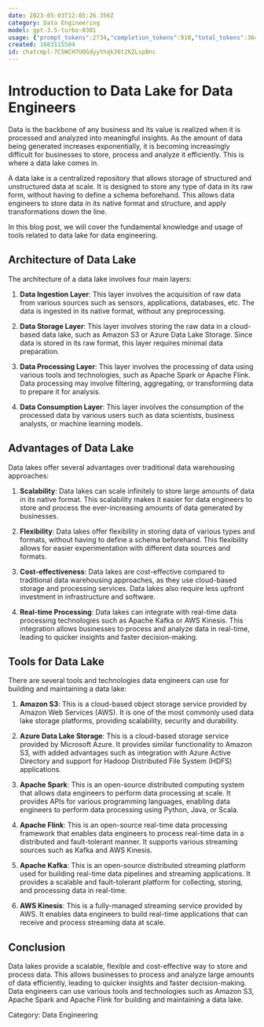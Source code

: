 ```yaml
---
date: 2023-05-03T12:05:26.356Z
category: Data Engineering
model: gpt-3.5-turbo-0301
usage: {"prompt_tokens":2734,"completion_tokens":910,"total_tokens":3644}
created: 1683115504
id: chatcmpl-7C5WCH7UOGdyythqk36t2KZLspBnc
---
```


# Introduction to Data Lake for Data Engineers

Data is the backbone of any business and its value is realized when it is processed and analyzed into meaningful insights. As the amount of data being generated increases exponentially, it is becoming increasingly difficult for businesses to store, process and analyze it efficiently. This is where a data lake comes in.

A data lake is a centralized repository that allows storage of structured and unstructured data at scale. It is designed to store any type of data in its raw form, without having to define a schema beforehand. This allows data engineers to store data in its native format and structure, and apply transformations down the line.

In this blog post, we will cover the fundamental knowledge and usage of tools related to data lake for data engineering.

## Architecture of Data Lake

The architecture of a data lake involves four main layers:

1. **Data Ingestion Layer**: This layer involves the acquisition of raw data from various sources such as sensors, applications, databases, etc. The data is ingested in its native format, without any preprocessing.

2. **Data Storage Layer**: This layer involves storing the raw data in a cloud-based data lake, such as Amazon S3 or Azure Data Lake Storage. Since data is stored in its raw format, this layer requires minimal data preparation.

3. **Data Processing Layer**: This layer involves the processing of data using various tools and technologies, such as Apache Spark or Apache Flink. Data processing may involve filtering, aggregating, or transforming data to prepare it for analysis.

4. **Data Consumption Layer**: This layer involves the consumption of the processed data by various users such as data scientists, business analysts, or machine learning models.

## Advantages of Data Lake

Data lakes offer several advantages over traditional data warehousing approaches:

1. **Scalability**: Data lakes can scale infinitely to store large amounts of data in its native format. This scalability makes it easier for data engineers to store and process the ever-increasing amounts of data generated by businesses.

2. **Flexibility**: Data lakes offer flexibility in storing data of various types and formats, without having to define a schema beforehand. This flexibility allows for easier experimentation with different data sources and formats.

3. **Cost-effectiveness**: Data lakes are cost-effective compared to traditional data warehousing approaches, as they use cloud-based storage and processing services. Data lakes also require less upfront investment in infrastructure and software.

4. **Real-time Processing**: Data lakes can integrate with real-time data processing technologies such as Apache Kafka or AWS Kinesis. This integration allows businesses to process and analyze data in real-time, leading to quicker insights and faster decision-making.

## Tools for Data Lake

There are several tools and technologies data engineers can use for building and maintaining a data lake:

1. **Amazon S3**: This is a cloud-based object storage service provided by Amazon Web Services (AWS). It is one of the most commonly used data lake storage platforms, providing scalability, security and durability.

2. **Azure Data Lake Storage**: This is a cloud-based storage service provided by Microsoft Azure. It provides similar functionality to Amazon S3, with added advantages such as integration with Azure Active Directory and support for Hadoop Distributed File System (HDFS) applications.

3. **Apache Spark**: This is an open-source distributed computing system that allows data engineers to perform data processing at scale. It provides APIs for various programming languages, enabling data engineers to perform data processing using Python, Java, or Scala.

4. **Apache Flink**: This is an open-source real-time data processing framework that enables data engineers to process real-time data in a distributed and fault-tolerant manner. It supports various streaming sources such as Kafka and AWS Kinesis.

5. **Apache Kafka**: This is an open-source distributed streaming platform used for building real-time data pipelines and streaming applications. It provides a scalable and fault-tolerant platform for collecting, storing, and processing data in real-time.

6. **AWS Kinesis**: This is a fully-managed streaming service provided by AWS. It enables data engineers to build real-time applications that can receive and process streaming data at scale.

## Conclusion

Data lakes provide a scalable, flexible and cost-effective way to store and process data. This allows businesses to process and analyze large amounts of data efficiently, leading to quicker insights and faster decision-making. Data engineers can use various tools and technologies such as Amazon S3, Apache Spark and Apache Flink for building and maintaining a data lake.

Category: Data Engineering